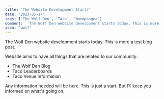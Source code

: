 ```yaml
---
title: 'The Website Development Starts'
date: '2023-05-17'
tags: ['The Wolf Den', 'Taco', 'Novopangea']
comment:  'The Wolf Den website development starts today. This is more a test blog post...'
icon: 'wolf'
---
```


The Wolf Den website development starts today. This is more a test blog post.

Website aims to have all things that are related to our community:

- The Wolf Den Blog
- Taco Leaderboards
- Taco Venue Information

Any information needed will be here. This is just a start. But I'll keep you informed on what's going on.
